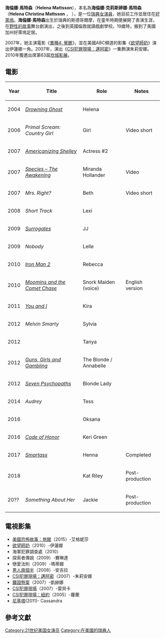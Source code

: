 {{noteTA
|T=zh-cn:海伦娜·马特森; zh-tw:海倫娜·馬特森; zh-hk:海倫娜·馬特森;
|G1=Show
|G2=Movie
|G3=TV
}}
{{藝人
|姓名= 海倫娜·馬特森
|英文名=Helena Mattsson
|圖像=Helena Mattsson 2015.jpeg
|類型=女演員
|原名=Helena Christina Mattsson
|出生日期= {{birth date and age|1984|3|30}}
|出生地= 瑞典[[斯德哥爾摩|斯德哥爾摩]]
|語言=[[英語|英語]]、[[瑞典語|瑞典語]]}}

'''海倫娜·馬特森'''（'''Helena Mattsson'''），本名為'''海倫娜·克莉斯婷娜·馬特森'''（'''Helena Christina Mattsson'''
，{{bd|1984年|3月30日|catIdx=Mattsson, Helena}} ），是一位[[瑞典|瑞典]][[女演員|女演員]]，她目前工作並居住在[[好萊塢|好萊塢]]。'''海倫娜·馬特森'''出生於瑞典的斯德哥爾摩，在童年時期便展開了表演生涯，在[[野性的故事|野性的故事]]舞台劇演出，之後到英國倫敦就讀戲劇學校。19歲時，搬到了美國加州好萊塢定居。

2007年，她主演電影《[[異種4_-_覺醒|異種4: 覺醒]]》，並在美國ABC頻道的影集《[[欲望師奶|欲望師奶]]》演出伊蓮娜一角。2007年，演出《[[CSI犯罪現場：邁阿密|CSI犯罪現場：邁阿密]]》一集飾演朱莉安娜。2010年獲邀出席第63屆[[坎城影展|坎城影展]]。

== 電影 ==
{| class="wikitable sortable"
|-
! Year
! Title
! Role
! class="unsortable" | Notes
|-
|2004
|''[[Drowning_Ghost|Drowning Ghost]]''
|Helena
|
|-
|2006
|''Primal Scream: Country Girl''
|Girl
|Video short
|-
|2007
|''[[Americanizing_Shelley|Americanizing Shelley]]''
|Actress #2
|
|-
|2007
|''[[Species_–_The_Awakening|Species – The Awakening]]''
|Miranda Hollander
|Video
|-
|2007
|''Mrs. Right?''
|Beth
|Video short
|-
|2008
|''Short Track''
|Lexi
|
|-
|2009
|''[[Surrogates|Surrogates]]''
|JJ
|
|-
|2009
|''Nobody''
|Lelle
|
|-
|2010
|''[[Iron_Man_2|Iron Man 2]]''
|Rebecca
|
|-
|2010
|''[[Moomins_and_the_Comet_Chase|Moomins and the Comet Chase]]''
|Snork Maiden (voice)
|English version
|-
|2011
|''[[You_and_I_(2011_film)|You and I]]''
|Kira
|
|-
|2012
|''Melvin Smarty''
|Sylvia
|
|-
|2012
|''{{sortname|The|Babymakers}}''
|Tanya
|
|-
|2012
|''[[Guns,_Girls_and_Gambling|Guns, Girls and Gambling]]''
|The Blonde / Annabelle
|
|-
|2012
|''[[Seven_Psychopaths|Seven Psychopaths]]''
|Blonde Lady
|
|-
|2014
|''Audrey''
|Tess
|
|-
|2016
|''{{sortname|The|Persian Connection|nolink=1}}''
|Oksana
|
|-
|2016
|''[[Code_of_Honor_(film)|Code of Honor]]''
|Keri Green
|
|-
|2017
|''[[Smartass|Smartass]]''
|Henna
|Completed
|-
|2018
|''{{sortname|The|Neighborhood|nolink=1}}''
|Kat Riley
|Post-production
|-
|20??
|''Something About Her''
|Jackie
|Post-production
|}

== 電視影集 ==
* [[美國恐怖故事：旅館|美國恐怖故事：旅館]]（2015）-艾格妮莎
* [[欲望師奶|欲望師奶]]（2010）-伊蓮娜
* 海軍犯罪調查處（2010）
* 探索者傳說（2009）-賽琳達
* 戀愛法則（2009）-瑪蒂娜
* [[男人兩個半|男人兩個半]]（2008）-安吉拉
* [[CSI犯罪現場：邁阿密|CSI犯罪現場：邁阿密]]（2007）-朱莉安娜
* [[鐵證懸案|鐵證懸案]]（2007）-凱赫娜
* [[CSI犯罪現場|CSI犯罪現場]]（2007）-雷貝卡
* [[CSI犯罪現場：紐約|CSI犯罪現場：紐約]]（2005）-蘿蘭
* [[尼基塔_(2010年電視劇)|尼基塔]](2011)- Cassandra

== 參考文獻 ==
{{Commonscat|Helena Mattsson}}

[[Category:21世纪美国女演员|Category:21世纪美国女演员]]
[[Category:在美國的瑞典人|Category:在美國的瑞典人]]